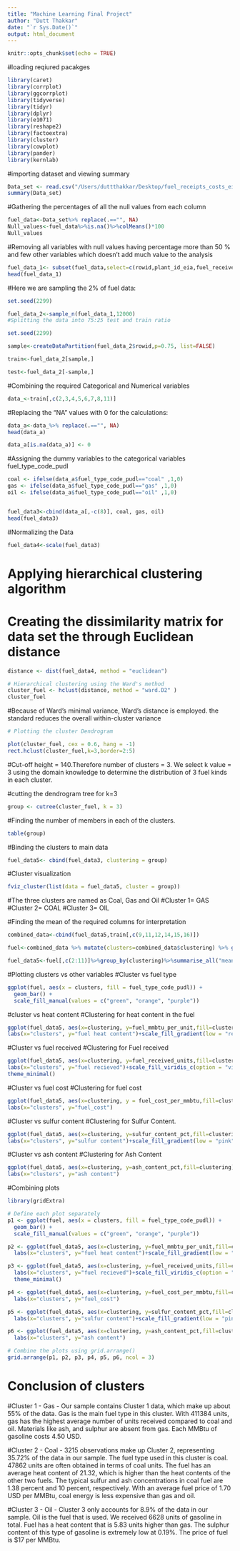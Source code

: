 ```yaml
---
title: "Machine Learning Final Project"
author: "Dutt Thakkar"
date: "`r Sys.Date()`"
output: html_document
---
```


```r
knitr::opts_chunk$set(echo = TRUE)
```

#loading reqiured pacakges
```r
library(caret)
library(corrplot)
library(ggcorrplot)
library(tidyverse)
library(tidyr)
library(dplyr)
library(e1071)
library(reshape2)
library(factoextra)
library(cluster)
library(cowplot)
library(pander)
library(kernlab)
```

#importing dataset and viewing summary
```r
Data_set <- read.csv("/Users/duttthakkar/Desktop/fuel_receipts_costs_eia923(1).csv")
summary(Data_set)
```

#Gathering the percentages of all the null values from each column
```r
fuel_data<-Data_set%>% replace(.=="", NA)
Null_values<-fuel_data%>%is.na()%>%colMeans()*100
Null_values
```

#Removing all variables with null values having percentage more than 50 % and few other variables which doesn't add much value to the analysis
```r
fuel_data_1<- subset(fuel_data,select=c(rowid,plant_id_eia,fuel_received_units,fuel_mmbtu_per_unit,sulfur_content_pct,ash_content_pct,mercury_content_ppm,fuel_cost_per_mmbtu,contract_type_code,energy_source_code,fuel_type_code_pudl,fuel_group_code,supplier_name,primary_transportation_mode_code,plant_id_eia_label, natural_gas_transport_code,contract_type_code))
head(fuel_data_1)
```

#Here we are sampling the 2% of fuel data:
```r
set.seed(2299)

fuel_data_2<-sample_n(fuel_data_1,12000)
#Splitting the data into 75:25 test and train ratio

set.seed(2299)

sample<-createDataPartition(fuel_data_2$rowid,p=0.75, list=FALSE)

train<-fuel_data_2[sample,]

test<-fuel_data_2[-sample,]
```

#Combining the required Categorical and Numerical variables
```r
data_<-train[,c(2,3,4,5,6,7,8,11)]
```

#Replacing the "NA" values with 0 for the calculations:
```r
data_a<-data_%>% replace(.=="", NA)
head(data_a)

data_a[is.na(data_a)] <- 0
```

#Assigning the dummy variables to the categorical variables fuel_type_code_pudl
```r
coal <- ifelse(data_a$fuel_type_code_pudl=="coal" ,1,0)
gas <- ifelse(data_a$fuel_type_code_pudl=="gas" ,1,0)
oil <- ifelse(data_a$fuel_type_code_pudl=="oil" ,1,0)


fuel_data3<-cbind(data_a[,-c(8)], coal, gas, oil)
head(fuel_data3)
```

#Normalizing the Data
```r
fuel_data4<-scale(fuel_data3)
```

# Applying hierarchical clustering algorithm
# Creating the dissimilarity matrix for data set the through Euclidean distance
```r
distance <- dist(fuel_data4, method = "euclidean")

# Hierarchical clustering using the Ward's method
cluster_fuel <- hclust(distance, method = "ward.D2" )
cluster_fuel
```

#Because of Ward’s minimal variance, Ward’s distance is employed. the standard reduces the overall within-cluster variance

```r
# Plotting the cluster Dendrogram

plot(cluster_fuel, cex = 0.6, hang = -1)
rect.hclust(cluster_fuel,k=3,border=2:5)

```
#Cut-off height = 140.Therefore number of clusters = 3. We select k value = 3 using the domain knowledge to determine the distribution of 3 fuel kinds in each cluster.

#cutting the dendrogram tree for k=3
```r
group <- cutree(cluster_fuel, k = 3)
```

#Finding the number of members in each of the clusters.
```r
table(group)
```

#Binding the clusters to main data 
```r
fuel_data5<- cbind(fuel_data3, clustering = group)
```

#Cluster visualization 
```r
fviz_cluster(list(data = fuel_data5, cluster = group))
```
#The three clusters are named as Coal, Gas and Oil
#Cluster 1= GAS
#Cluster 2= COAL
#Cluster 3= OIL

#Finding the mean of the required columns for interpretation
```r
combined_data<-cbind(fuel_data5,train[,c(9,11,12,14,15,16)])

fuel<-combined_data %>% mutate(clusters=combined_data$clustering) %>% group_by(clusters)

fuel_data5<-fuel[,c(2:11)]%>%group_by(clustering)%>%summarise_all("mean")
```

#Plotting clusters vs other variables
#Cluster vs fuel type 
```r
ggplot(fuel, aes(x = clusters, fill = fuel_type_code_pudl)) +
  geom_bar() +
  scale_fill_manual(values = c("green", "orange", "purple"))


```
#cluster vs heat content
#Clustering for heat content in the fuel 
```r
ggplot(fuel_data5, aes(x=clustering, y=fuel_mmbtu_per_unit,fill=clustering)) + geom_bar(stat="identity") + 
labs(x="clusters", y="fuel heat content")+scale_fill_gradient(low = "red", high = "blue") + theme_minimal()
```
#Cluster vs fuel received
#Clustering for Fuel received 
```r
ggplot(fuel_data5, aes(x=clustering, y=fuel_received_units,fill=clustering)) + geom_bar(stat="identity") + 
labs(x="clusters", y="fuel recieved")+scale_fill_viridis_c(option = "viridis", direction = 1) +
theme_minimal()
```
#Cluster vs fuel cost
#Clustering for fuel cost
```r
ggplot(fuel_data5, aes(x=clustering, y = fuel_cost_per_mmbtu,fill=clustering)) + geom_bar(stat="identity") + 
labs(x="clusters", y="fuel_cost")
```
#Cluster vs sulfur content
#Clustering for Sulfur Content.
```r
ggplot(fuel_data5, aes(x=clustering, y=sulfur_content_pct,fill=clustering)) + geom_bar(stat="identity") + 
labs(x="clusters", y="sulfur content")+scale_fill_gradient(low = "pink", high = "grey") + theme_minimal()
```
#Cluster vs ash content
#Clustering for Ash Content
```r
ggplot(fuel_data5, aes(x=clustering, y=ash_content_pct,fill=clustering)) + geom_bar(stat="identity") + 
labs(x="clusters", y="ash content")
```
#Combining plots
```r
library(gridExtra)

# Define each plot separately
p1 <- ggplot(fuel, aes(x = clusters, fill = fuel_type_code_pudl)) +
  geom_bar() +
  scale_fill_manual(values = c("green", "orange", "purple"))

p2 <- ggplot(fuel_data5, aes(x=clustering, y=fuel_mmbtu_per_unit,fill=clustering)) + geom_bar(stat="identity") + 
  labs(x="clusters", y="fuel heat content")+scale_fill_gradient(low = "red", high = "blue") + theme_minimal()

p3 <- ggplot(fuel_data5, aes(x=clustering, y=fuel_received_units,fill=clustering)) + geom_bar(stat="identity") + 
  labs(x="clusters", y="fuel recieved")+scale_fill_viridis_c(option = "viridis", direction = 1) +
  theme_minimal()

p4 <- ggplot(fuel_data5, aes(x=clustering, y=fuel_cost_per_mmbtu,fill=clustering)) + geom_bar(stat="identity") + 
  labs(x="clusters", y="fuel_cost")

p5 <- ggplot(fuel_data5, aes(x=clustering, y=sulfur_content_pct,fill=clustering)) + geom_bar(stat="identity") + 
  labs(x="clusters", y="sulfur content")+scale_fill_gradient(low = "pink", high = "grey") + theme_minimal()

p6 <- ggplot(fuel_data5, aes(x=clustering, y=ash_content_pct,fill=clustering)) + geom_bar(stat="identity") + 
  labs(x="clusters", y="ash content")

# Combine the plots using grid.arrange()
grid.arrange(p1, p2, p3, p4, p5, p6, ncol = 3)
```


# Conclusion of clusters

#Cluster 1 - Gas - Our sample contains Cluster 1 data, which make up about 55% of the data. Gas is the main fuel type in this cluster. With 411384 units, gas has the highest average number of units received compared to coal and oil. Materials like ash, and sulphur are absent from gas. Each MMBtu of gasoline costs 4.50 USD.

#Cluster 2 - Coal - 3215 observations make up Cluster 2, representing 35.72% of the data in our sample. The fuel type used in this cluster is coal. 47862 units are often obtained in terms of coal units. The fuel has an average heat content of 21.32, which is higher than the heat contents of the other two fuels. The typical sulfur and ash concentrations in coal fuel are 1.38 percent and 10 percent, respectively. With an average fuel price of 1.70 USD per MMBtu, coal energy is less expensive than gas and oil.

#Cluster 3 - Oil - Cluster 3 only accounts for 8.9% of the data in our sample. Oil is the fuel that is used. We received 6628 units of gasoline in total. Fuel has a heat content that is 5.83 units higher than gas. The sulphur content of this type of gasoline is extremely low at 0.19%. The price of fuel is $17 per MMBtu.














